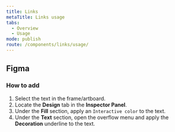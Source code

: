 ```yaml
---
title: Links
metaTitle: Links usage
tabs:
  - Overview
  - Usage
mode: publish
route: /components/links/usage/
---
```


## Figma

### How to add

1. Select the text in the frame/artboard.
2. Locate the **Design** tab in the **Inspector Panel**.
3. Under the **Fill** section, apply an `Interactive color` to the text.
4. Under the **Text** section, open the overflow menu and apply the **Decoration** underline to the text.
